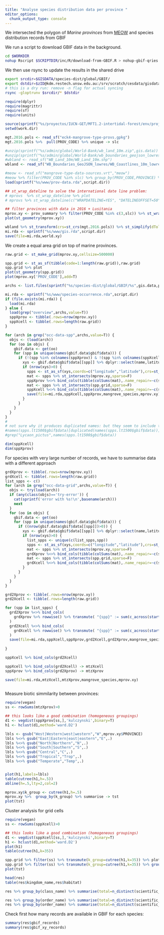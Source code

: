 ```yaml
---
title: "Analyse species distribution data per province "
editor_options:
  chunk_output_type: console
---
```



We intersected the polygon of _Marine provinces_ from [MEOW](https://www.worldwildlife.org/publications/marine-ecoregions-of-the-world-a-bioregionalization-of-coastal-and-shelf-areas) and species distribution records from GBIF

We run a script to download GBIF data in the background.

```sh
cd $WORKDIR
nohup Rscript $SCRIPTDIR/inc/R/download-from-GBIF.R > nohup-gbif-qries.out &
```

We then use rsync to update the results in the shared drive

```sh
export srcdir=$GISDATA/species-dist/global/GBIF/
export dstdir=$zID@kdm.restech.unsw.edu.au:/srv/scratch/cesdata/gisdata/species-dist/global/GBIF
# this is a dry run: remove -n flag for actual syncing
rsync -gloptrunv $srcdir/* $dstdir 
```


```r
require(dplyr)
require(magrittr)
require(sf)
require(units)

source(sprintf("%s/proyectos/IUCN-GET/MFT1.2-intertidal-forest/env/project-env.R",Sys.getenv("HOME")))
setwd(work.dir)

mgt.2016.pols <- read_sf("eck4-mangrove-type-provs.gpkg")
mgt.2016.pols %>%  pull(PROV_CODE) %>% unique -> slc

#unzip(sprintf("%s/admin/global/World-Bank/wb_land_10m.zip",gis.data)) 
#unzip(sprintf("%s/admin/global/World-Bank/wb_boundaries_geojson_lowres.zip",gis.data)) 
#wbland <- read_sf("WB_Land_10m/WB_Land_10m.shp")
wbland <- read_sf("WB_Boundaries_GeoJSON_lowres/WB_Coastlines_10m_lowres.geojson")

#meow <- read_sf("mangrove-type-data-sources.vrt","meow")
#meow %>% filter(PROV_CODE %in% slc) %>% group_by(PROV_CODE,PROVINCE) %>% summarise(geom=st_union(geom)) -> mprovs
load(sprintf("%s/www/prov-data.rda",script.dir))

## st_wrap_dateline to solve the international date line problem:
# mprovs  %>% st_wrap_dateline %>% plot
# mprovs %>% st_wrap_dateline(c("WRAPDATELINE=YES", "DATELINEOFFSET=50")) %>% st_geometry %>% plot

## filter provinces with data in 2016 + Lusitania
mprov.xy <- prov_summary %>% filter(PROV_CODE %in% c(3,slc)) %>% st_wrap_dateline() %>% st_transform(crs=st_crs(mgt.2016.pols))
plot(st_geometry(mprov.xy))

wbland %>% st_transform(crs=st_crs(mgt.2016.pols)) %>% st_simplify(dTolerance=4) -> world.xy
mi.rda <- sprintf("%s/www/gis.rda",script.dir)
save(file=mi.rda,world.xy)

```

We create a equal area grid on top of marine provinces. 

```r
raw.grid <- st_make_grid(mprov.xy,cellsize=500000)

spp.grid <- st_as_sf(tibble(code=1:length(raw.grid)),raw.grid)
spp.grid %>% plot
plot(st_geometry(spp.grid))
plot(mprov.xy['PROV_CODE'],add=T)
```


```r
archs <- list.files(sprintf("%s/species-dist/global/GBIF/%s",gis.data,projectname),recursive=T,pattern='.rda$',full.names=T)

mi.rda <- sprintf("%s/www/species-occurrence.rda",script.dir)
if (file.exists(mi.rda)) {
  load(mi.rda)
} else {
  load(grep("overview",archs,value=T))
  sppXprov <- tibble(.rows=nrow(mprov.xy))
  sppXcell <- tibble(.rows=length(raw.grid))
}

for (arch in grep("occ-data-spp",archs,value=T)) {
  objs <- (load(arch))  
  for (oo in objs) {
    gbif.data <- get(oo)
    for (spp in unique(names(gbif.data$gbif$data))) {
      if (!(spp %in% colnames(sppXprov)) & !(spp %in% colnames(sppXcell)) & (nrow(gbif.data$gbif$data[[spp]])>0)) {
        xys <- gbif.data$gbif$data[[spp]] %>% dplyr::select(name,latitude,longitude,key) %>% filter(!is.na(longitude)& !is.na(latitude))
        if (nrow(xys)>0) {
          spps <- st_as_sf(xys,coords=c("longitude","latitude"),crs=st_crs(meow)) %>% st_transform(st_crs(mgt.2016.pols))
          mat <- spps %>% st_intersects(mprov.xy,sparse=F) 
          sppXprov %<>% bind_cols(tibble(colSums(mat),.name_repair=~c(spp)))
          mat <- spps %>% st_intersects(spp.grid,sparse=F) 
          sppXcell %<>% bind_cols(tibble(colSums(mat),.name_repair=~c(spp)))
          save(file=mi.rda,sppXcell,sppXprov,mangrove_species,mprov.xy)
        }
      }
    }
  }
}
#
# not sure why it produces duplicated names: but they seem to include the same records...
#names(spps.lt1500$gbif$data)[duplicated(names(spps.lt1500$gbif$data))]
#grep("Lycaon_pictus",names(spps.lt1500$gbif$data))

dim(sppXcell)
dim(sppXprov)
```

For species with very large number of records, we have to summarise data with a different approach
```r
grdXprov <- tibble(.rows=nrow(mprov.xy))
grdXcell <- tibble(.rows=length(raw.grid))
list_spps <- c()
for (arch in grep("occ-data-grid",archs,value=T)) {
  objs <- try(load(arch))  
  if (any(class(objs)=='try-error')) {
    cat(sprintf('error with %s!\n',basename(arch)))
    next
  }
  for (oo in objs) {
    gbif.data <- get(oo)
    for (spp in unique(names(gbif.data$gbif$data))) {
      if ((nrow(gbif.data$gbif$data[[spp]])>0)) {
        xys <- gbif.data$gbif$data[[spp]] %>% dplyr::select(name,latitude,longitude,key) %>% filter(!is.na(longitude)& !is.na(latitude))
        if (nrow(xys)>0) {
          list_spps <- unique(c(list_spps,spp))
          spps <- st_as_sf(xys,coords=c("longitude","latitude"),crs=st_crs(meow)) %>% st_transform(st_crs(mgt.2016.pols))
          mat <- spps %>% st_intersects(mprov.xy,sparse=F) 
          grdXprov %<>% bind_cols(tibble(colSums(mat),.name_repair=~c(spp)))
          mat <- spps %>% st_intersects(spp.grid,sparse=F) 
          grdXcell %<>% bind_cols(tibble(colSums(mat),.name_repair=~c(spp)))
        }
      }
    }
  }
}

grd2Xprov <- tibble(.rows=nrow(mprov.xy))
grd2Xcell <- tibble(.rows=length(raw.grid))

for (spp in list_spps) {
  grd2Xprov %<>% bind_cols(
    grdXprov %>% rowwise() %>% transmute( "{spp}" := sum(c_across(starts_with(spp))))
  )
  grd2Xcell %<>% bind_cols(
    grdXcell %>% rowwise() %>% transmute( "{spp}" := sum(c_across(starts_with(spp))))
  )
  save(file=mi.rda,sppXcell,sppXprov,grd2Xcell,grd2Xprov,mangrove_species,mprov.xy)
   
} 

sppXcell %>% bind_cols(grd2Xcell)

sppXcell %>% bind_cols(grd2Xcell) -> mtzXcell
sppXprov %>% bind_cols(grd2Xprov) -> mtzXprov

save(file=mi.rda,mtzXcell,mtzXprov,mangrove_species,mprov.xy)
 
```

Measure biotic simmilarity between provinces:

```r
require(vegan)
ss <- rowSums(mtzXprov)>0

## this looks like a good combination (homogeneous groupings)
d1 <- vegdist(sppXprov[ss,],'kulczynski',binary=T)
h1 <- hclust(d1,method='ward.D2')

lbls <- gsub("West|Western|west|western","W",mprov.xy$PROVINCE)
lbls %<>% gsub("East|Eastern|east|eastern","E",.)
lbls %<>% gsub("North|Northern","N",.)
lbls %<>% gsub("South|Southern","S",.)
lbls %<>% gsub("Central","C",.)
lbls %<>% gsub("Tropical","Trop",.)
lbls %<>% gsub("Temperate","Temp",.)


plot(h1,labels=lbls)
table(cutree(h1,h=.5))
abline(h=.5,lty=2,col=2)

mprov.xy$k_group <- cutree(h1,h=.5) 
mprov.xy %>%  group_by(k_group) %>% summarise -> tst
plot(tst)
```



Cluster analysis for grid cells

```r
require(vegan)
ss <- rowSums(sppXcell)>0

## this looks like a good combination (homogeneous groupings)
d1 <- vegdist(sppXcell[ss,],'kulczynski',binary=T)
h1 <- hclust(d1,method='ward.D2')
plot(h1)
table(cutree(h1,k=35))

spp.grid %>% filter(ss) %>% transmute(k_group=cutree(h1,k=35)) %>% plot
spp.grid %>% filter(ss) %>% transmute(k_group=cutree(h1,k=35)) %>% group_by(k_group) %>% summarise -> tst
plot(tst)
```


```r
head(res)
table(res$kingdom_name,res$habitat)

res %>% group_by(class_name) %>% summarise(total=n_distinct(scientific_name))

res %>% group_by(order_name) %>% summarise(total=n_distinct(scientific_name))
res %>% group_by(order_name) %>% summarise(total=n_distinct(scientific_name)) %>% arrange(desc(total))
```

Check first how many records are available in GBIF for each species:

```r
summary(res$gbif_records)
summary(res$gbif_xy_records)
```



